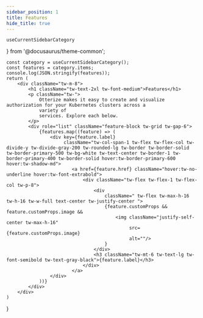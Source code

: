 ```yaml
---
sidebar_position: 1
title: Features
hide_title: true
---
```



    useCurrentSidebarCategory
} from '@docusaurus/theme-common';



    const category = useCurrentSidebarCategory();
    const features = category.items;
    console.log(JSON.stringify(features));
    return (
        <div className="tw-m-8">
            <h1 className="tw-text-2xl tw-font-medium">Features</h1>
            <p className="tw-">
                Otterize makes it easy to create and visualize authorization for your Kubernetes clusters across a
                variety of
                services. Explore each below.
            </p>
            <div role="list" className="feature-block tw-grid tw-gap-6">
                {features.map((feature) => (
                    <div key={feature.label}
                         className="tw-col-span-1 tw-flex tw-flex-col tw-divide-y tw-divide-gray-200 tw-rounded-lg tw-border tw-border-solid tw-border-primary-500 tw-bg-white tw-text-center tw-border-1 tw-border-primary-400 tw-border-solid hover:tw-border-primary-600 hover:tw-shadow-md">
                            <a href={feature.href} className="hover:tw-no-underline hover:tw-font-extrabold">
                                <div className="tw-flex tw-flex-1 tw-flex-col tw-p-8">
                                    <div
                                        className=" tw-flex tw-max-h-16 tw-h-16 tw-w-full text-center tw-justify-center ">
                                        {feature.customProps && feature.customProps.image &&
                                            <img className="justify-self-center tw-max-h-16"
                                                 src={feature.customProps.image}
                                                 alt=""/>
                                        }
                                    </div>
                                    <h3 className="tw-mt-6 tw-text-lg tw-font-semibold tw-text-gray-black">{feature.label}</h3>
                                </div>
                            </a>
                    </div>
                ))}
            </div>
        </div>
    )
}






